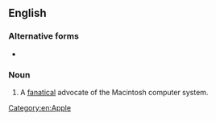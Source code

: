 ==English==

===Alternative forms===
* {{l|en|MacAddict}}

===Noun===
{{en-noun}}

# A [[fanatic]]al advocate of the Macintosh computer system.

[[Category:en:Apple]]